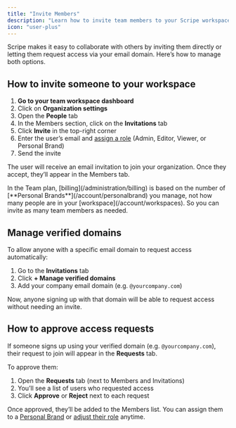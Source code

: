 ```yaml
---
title: "Invite Members"
description: "Learn how to invite team members to your Scripe workspace and manage incoming access requests with a verified domain."
icon: "user-plus"
---
```


Scripe makes it easy to collaborate with others by inviting them directly or letting them request access via your email domain. Here’s how to manage both options.

## How to invite someone to your workspace

1. **Go to your team workspace dashboard**
2. Click on **Organization settings**
3. Open the **People** tab
4. In the Members section, click on the **Invitations** tab
5. Click **Invite** in the top-right corner
6. Enter the user’s email and [assign a role](/team-plan/people) (Admin, Editor, Viewer, or Personal Brand)
7. Send the invite

The user will receive an email invitation to join your organization. Once they accept, they’ll appear in the Members tab.

<Info>
  In the Team plan, [billing](/administration/billing) is based on the number of [**Personal Brands**](/account/personalbrand) you manage, not how many people are in your [workspace](/account/workspaces). So you can invite as many team members as needed.
</Info>

## Manage verified domains

To allow anyone with a specific email domain to request access automatically:

1. Go to the **Invitations** tab
2. Click **\+ Manage verified domains**
3. Add your company email domain (e.g. `@yourcompany.com`)

Now, anyone signing up with that domain will be able to request access without needing an invite.

## How to approve access requests

If someone signs up using your verified domain (e.g. `@yourcompany.com`), their request to join will appear in the **Requests** tab.

To approve them:

1. Open the **Requests** tab (next to Members and Invitations)
2. You’ll see a list of users who requested access
3. Click **Approve** or **Reject** next to each request

Once approved, they’ll be added to the Members list. You can assign them to a [Personal Brand](/account/personalbrand) or [adjust their role](/team-plan/people) anytime.